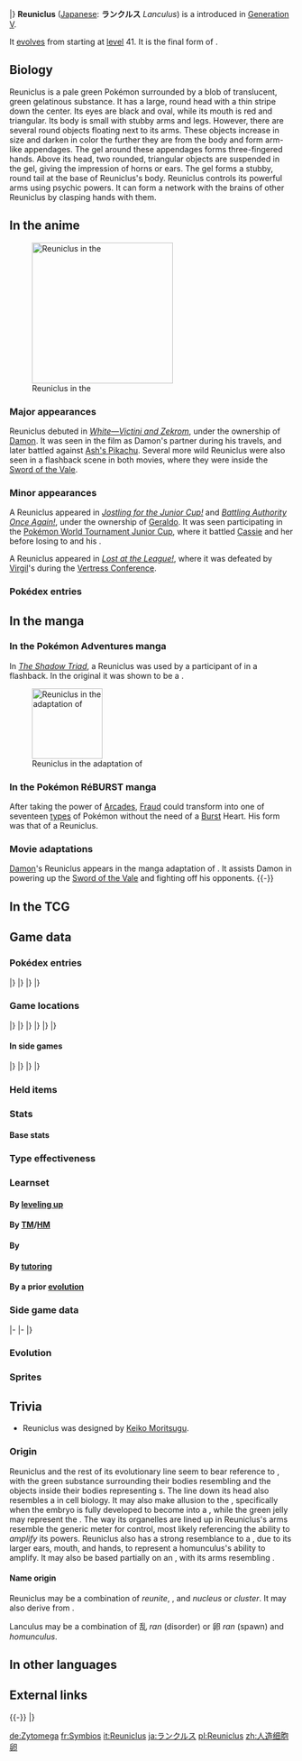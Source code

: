 {{PokémonPrevNext/Head|type=Psychic}}
{{PokémonPrevNext/Pokémon|type=Psychic|prevnum=578|prev=Duosion|nextnum=580|next=Ducklett}}
|}
{{Pokémon Infobox
|name=Reuniclus
|jname=ランクルス
|jtranslit=Rankurusu
|tmname=Lanculus
|category=Multiplying
|typebox=1
|type1=Psychic
|abilityn=d
|ability1=Overcoat
|ability2=Magic Guard
|abilityd=Regenerator
|ndex=579
|udex=085
|u2dex=141
|karea=Coastal
|kdex=117
|height-ftin=3'03"
|height-m=1.0
|weight-lbs=44.3
|weight-kg=20.1
|egggroupn=1
|egggroup1=Amorphous
|eggcycles=20
|expyield=221
|lv100exp=1,059,860
|gendercode=127
|color=Green
|catchrate=50
|evtotal=3
|evsa=3
|body=04
|pokefordex=reuniclus
|generation=5
|friendship=70
}}
'''Reuniclus''' ([[List of Japanese Pokémon names|Japanese]]: '''ランクルス''' ''Lanculus'') is a {{type|Psychic}} {{OBP|Pokémon|species}} introduced in [[Generation V]].

It [[Evolution|evolves]] from {{p|Duosion}} starting at [[level]] 41. It is the final form of {{p|Solosis}}.

==Biology==
Reuniclus is a pale green Pokémon surrounded by a blob of translucent, green gelatinous substance. It has a large, round head with a thin stripe down the center. Its eyes are black and oval, while its mouth is red and triangular. Its body is small with stubby arms and legs. However, there are several round objects floating next to its arms. These objects increase in size and darken in color the further they are from the body and form arm-like appendages. The gel around these appendages forms three-fingered hands. Above its head, two rounded, triangular objects are suspended in the gel, giving the impression of horns or ears. The gel forms a stubby, round tail at the base of Reuniclus's body. Reuniclus controls its powerful arms using psychic powers. It can form a network with the brains of other Reuniclus by clasping hands with them.

==In the anime==
[[File:Geraldo Reuniclus.png|250px|thumb|left|Reuniclus in the {{pkmn|anime}}]]
===Major appearances===
Reuniclus debuted in ''[[M14|White—Victini and Zekrom]]'', under the ownership of [[Damon]]. It was seen in the film as Damon's partner during his travels, and later battled against [[Ash's Pikachu]]. Several more wild Reuniclus were also seen in a flashback scene in both movies, where they were inside the [[Sword of the Vale]].

===Minor appearances===
A Reuniclus appeared in ''[[BW090|Jostling for the Junior Cup!]]'' and ''[[BW091|Battling Authority Once Again!]]'', under the ownership of [[Geraldo]]. It was seen participating in the [[Pokémon World Tournament Junior Cup]], where it battled [[Cassie]] and her {{DL|Cassie|Sawsbuck}} before losing to {{Ash}} and his {{AP|Boldore}}.

A Reuniclus appeared in ''[[BW105|Lost at the League!]]'', where it was defeated by [[Virgil]]'s {{p|Glaceon}} during the [[Vertress Conference]].

===Pokédex entries===
{{Animedexheader|Unova}}
{{Animedexbody|BW091|Reuniclus|Dawn's Pokédex|Reuniclus, the Multiplying Pokémon and the evolved form of {{p|Duosion}}. Several Reuniclus can amplify their {{t|Psychic}} powers when they clasp hands and their brains form a network.}}
{{Animedexfooter/Pokémon|''Best Wishes''|Unova}}

==In the manga==
===In the Pokémon Adventures manga===
In ''[[PS515|The Shadow Triad]]'', a Reuniclus was used by a participant of {{OBP|Pokémon League|Unova}} in a flashback. In the original it was shown to be a {{p|Beheeyem}}.

[[File:Damon Reuniclus M14 manga.png|thumb|125px|Reuniclus in the adaptation of ''{{ma|White—Victini and Zekrom}}'']]

===In the Pokémon RéBURST manga===
After taking the power of [[Arcades]], [[Fraud]] could transform into one of seventeen [[type]]s of Pokémon without the need of a [[Burst]] Heart. His {{type|Psychic}} form was that of a Reuniclus.

===Movie adaptations===
[[Damon]]'s Reuniclus appears in the manga adaptation of ''{{ma|White—Victini and Zekrom}}''. It assists Damon in powering up the [[Sword of the Vale]] and fighting off his opponents.
{{-}}

==In the TCG==
{{main|Reuniclus (TCG)}}

==Game data==
===Pokédex entries===
{{Dex/Header|type=Psychic}}
{{Dex/NA|gen=V}}
{{Dex/Gen|gen=V}}
{{Dex/Entry1|v=Black|t=FFF|entry=When Reuniclus shake hands, a network forms between their brains, increasing their psychic power.}}
{{Dex/Entry1|v=White|entry=These remarkably intelligent Pokémon fight by controlling arms that can grip with {{m|Rock Smash|rock-crushing power.}}}}
{{Dex/Entry2|v=Black 2|v2=White 2|t=FFF|entry=They use psychic power to control their arms, which are made of a special liquid. They can crush boulders psychically.}}
|}
|}
{{Dex/Gen|gen=VI}}
{{Dex/Entry1|v=X|t=FFF|entry=They use psychic power to control their arms, which are made of a special liquid. They can crush boulders psychically.}}
{{Dex/Entry1|v=Y|entry=When Reuniclus shake hands, a network forms between their brains, increasing their psychic power.}}
{{Dex/Entry1|v=Omega Ruby|t=FFF|entry=They use psychic power to control their arms, which are made of a special liquid. They can crush boulders psychically.}}
{{Dex/Entry1|v=Alpha Sapphire|t=FFF|entry=When Reuniclus shake hands, a network forms between their brains, increasing their psychic power.}}
|}
|}
{{Dex/Footer}}

===Game locations===
{{Availability/Header|type=Psychic}}
{{Availability/NA|gen=V}}
{{Availability/Gen|gen=V}}
{{Availability/Entry1/None|1|v=Black}}
{{Availability/Entry1|1|v=White|area={{rt|9|Unova}} ({{DL|Phenomenon|Rustling grass}})}}
{{Availability/Entry1/None|1|v=Black 2}}
{{Availability/Entry1|1|v=White 2|area={{rt|9|Unova}} ({{DL|Phenomenon|Rustling grass}})}}
|}
|}
{{Availability/Gen|gen=VI}}
{{Availability/Entry2|v=X|v2=Y|t=fff|area=[[Evolution|Evolve]] {{p|Duosion}}}}
{{Availability/Entry2/None|v=Omega Ruby|v2=Alpha Sapphire|area=[[Trade]]}}
|}
|}
{{Availability/Gen|gen=VII}}
{{Availability/Entry2|v=Sun|v2=Moon|area=[[Evolution|Evolve]] {{p|Duosion}}}}
{{Availability/Entry2/None|v=Ultra Sun|v2=Ultra Moon}}
|}
|}
{{Availability/Footer}}

====In side games====
{{Availability/Header|type=Psychic}}
{{Availability/NA|gen=V}}
{{Availability/Gen|gen=V}}
{{Availability/Entry1|1|v=Rumble Blast|color={{fire color}}|area=Tower: [[Firebreathing Mountain]], [[World Axle - B2F]]; Treetops: All{{tt|*|Cresselia encounter}}}}
{{Availability/Entry1|1|v=Rumble U|color={{fire color}}|area=[[Model Train Room#Rush Hour|Model Train Room: Rush Hour]], [[Chill Battle#Unidentified Flying Objects|Chill Battle: Unidentified Flying Objects]],<br>[[Challenge Battle#Open Entry Battle Royale|Challenge Battle: Open Entry Battle Royale]]}}
|}
|}
{{Availability/Gen|gen=VI}}
{{Availability/Entry1|1|v=Battle Trozei|color={{defense color}}|area=[[Dragon Hill#Stage 3|Dragon Hill: Stage 3]]}}
{{Availability/Entry1|1|v=Shuffle|color={{beauty color}}|area=[[Pedra Valley|Pedra Valley: Stage 197]]}}
{{Availability/Entry1|1|v=Rumble World|color={{fire color}}|area=[[Legend Terrain#Bastion of Beginnings|Legend Terrain: Bastion of Beginnings]] <small>(Center Boss, Back)</small>}}
|}
|}
{{Availability/Footer}}

===Held items===
{{HeldItems
|type=Psychic
|w21=Persim Berry|w21type=Berry|w21rar=50
}}

===Stats===
====Base stats====
{{BaseStats
|type=Psychic
|HP=110
|Attack=65
|Defense=75
|SpAtk=125
|SpDef=85
|Speed=30}}

===Type effectiveness===
{{TypeEffectiveness
|type1=Psychic
|Normal=100
|Flying=100
|Fighting=50
|Ground=100
|Rock=100
|Bug=200
|Poison=100
|Ghost=200
|Steel=100
|Fire=100
|Grass=100
|Electric=100
|Psychic=50
|Water=100
|Ice=100
|Dragon=100
|Dark=200
|Fairy=100}}

===Learnset===
====By [[Level|leveling up]]====
{{learnlist/levelh/7|Reuniclus|Psychic|Psychic|5}}
{{learnlist/level7|1|Dizzy Punch|Normal|Physical|70|100|10}}
{{learnlist/level7|1|Psywave|Psychic|Special|&mdash;|100|15}}
{{learnlist/level7|1|Reflect|Psychic|Status|&mdash;|&mdash;|20}}
{{learnlist/level7|1|Rollout|Rock|Physical|30|90|20}}
{{learnlist/level7|1|Snatch|Dark|Status|&mdash;|&mdash;|10}}
{{learnlist/level7|{{tt|Evo.|Learned upon evolving}}|Dizzy Punch|Normal|Physical|70|100|10}}
{{learnlist/level7|3|Reflect|Psychic|Status|&mdash;|&mdash;|20}}
{{learnlist/level7|7|Rollout|Rock|Physical|30|90|20}}
{{learnlist/level7|10|Snatch|Dark|Status|&mdash;|&mdash;|10}}
{{learnlist/level7|14|Hidden Power|Normal|Special|60|100|15}}
{{learnlist/level7|16|Light Screen|Psychic|Status|&mdash;|&mdash;|30}}
{{learnlist/level7|19|Charm|Fairy|Status|&mdash;|100|20}}
{{learnlist/level7|24|Recover|Normal|Status|&mdash;|&mdash;|10}}
{{learnlist/level7|25|Psyshock|Psychic|Special|80|100|10||'''}}
{{learnlist/level7|28|Endeavor|Normal|Physical|&mdash;|100|5}}
{{learnlist/level7|31|Future Sight|Psychic|Special|120|100|10||'''}}
{{learnlist/level7|34|Pain Split|Normal|Status|&mdash;|&mdash;|20}}
{{learnlist/level7|39|Psychic|Psychic|Special|90|100|10||'''}}
{{learnlist/level7|45|Skill Swap|Psychic|Status|&mdash;|&mdash;|10}}
{{learnlist/level7|54|Heal Block|Psychic|Status|&mdash;|100|15}}
{{learnlist/level7|59|Wonder Room|Psychic|Status|&mdash;|&mdash;|10}}
{{learnlist/levelf/7|Reuniclus|Psychic|Psychic|5}}

====By [[TM]]/[[HM]]====
{{learnlist/tmh/7|Reuniclus|Psychic|Psychic|5}}
{{learnlist/tm7|TM03|Psyshock|Psychic|Special|80|100|10||'''}}
{{learnlist/tm7|TM04|Calm Mind|Psychic|Status|&mdash;|&mdash;|20}}
{{learnlist/tm7|TM06|Toxic|Poison|Status|&mdash;|90|10}}
{{learnlist/tm7|TM10|Hidden Power|Normal|Special|60|100|15}}
{{learnlist/tm7|TM15|Hyper Beam|Normal|Special|150|90|5}}
{{learnlist/tm7|TM16|Light Screen|Psychic|Status|&mdash;|&mdash;|30}}
{{learnlist/tm7|TM17|Protect|Normal|Status|&mdash;|&mdash;|10}}
{{learnlist/tm7|TM18|Rain Dance|Water|Status|&mdash;|&mdash;|5}}
{{learnlist/tm7|TM20|Safeguard|Normal|Status|&mdash;|&mdash;|25}}
{{learnlist/tm7|TM21|Frustration|Normal|Physical|&mdash;|100|20}}
{{learnlist/tm7|TM25|Thunder|Electric|Special|110|70|10}}
{{learnlist/tm7|TM27|Return|Normal|Physical|&mdash;|100|20}}
{{learnlist/tm7|TM29|Psychic|Psychic|Special|90|100|10||'''}}
{{learnlist/tm7|TM30|Shadow Ball|Ghost|Special|80|100|15}}
{{learnlist/tm7|TM32|Double Team|Normal|Status|&mdash;|&mdash;|15}}
{{learnlist/tm7|TM33|Reflect|Psychic|Status|&mdash;|&mdash;|20}}
{{learnlist/tm7|TM39|Rock Tomb|Rock|Physical|60|95|15}}
{{learnlist/tm7|TM42|Facade|Normal|Physical|70|100|20}}
{{learnlist/tm7|TM44|Rest|Psychic|Status|&mdash;|&mdash;|10}}
{{learnlist/tm7|TM45|Attract|Normal|Status|&mdash;|100|15}}
{{learnlist/tm7|TM48|Round|Normal|Special|60|100|15}}
{{learnlist/tm7|TM52|Focus Blast|Fighting|Special|120|70|5}}
{{learnlist/tm7|TM53|Energy Ball|Grass|Special|90|100|10}}
{{learnlist/tm7|TM56|Fling|Dark|Physical|&mdash;|100|10}}
{{learnlist/tm7|TM63|Embargo|Dark|Status|&mdash;|100|15}}
{{learnlist/tm7|TM64|Explosion|Normal|Physical|250|100|5}}
{{learnlist/tm7|TM68|Giga Impact|Normal|Physical|150|90|5}}
{{learnlist/tm7|TM73|Thunder Wave|Electric|Status|&mdash;|90|20}}
{{learnlist/tm7|TM74|Gyro Ball|Steel|Physical|&mdash;|100|5}}
{{learnlist/tm7|TM77|Psych Up|Normal|Status|&mdash;|&mdash;|10}}
{{learnlist/tm7|TM80|Rock Slide|Rock|Physical|75|90|10}}
{{learnlist/tm7|TM83|Infestation|Bug|Special|20|100|20}}
{{learnlist/tm7|TM85|Dream Eater|Psychic|Special|100|100|15||'''}}
{{learnlist/tm7|TM86|Grass Knot|Grass|Special|&mdash;|100|20}}
{{learnlist/tm7|TM87|Swagger|Normal|Status|&mdash;|85|15}}
{{learnlist/tm7|TM88|Sleep Talk|Normal|Status|&mdash;|&mdash;|10}}
{{learnlist/tm7|TM90|Substitute|Normal|Status|&mdash;|&mdash;|10}}
{{learnlist/tm7|TM91|Flash Cannon|Steel|Special|80|100|10}}
{{learnlist/tm7|TM92|Trick Room|Psychic|Status|&mdash;|&mdash;|5}}
{{learnlist/tm7|TM100|Confide|Normal|Status|&mdash;|&mdash;|20}}
{{learnlist/tmf/7|Reuniclus|Psychic|Psychic|5}}

====By {{pkmn|breeding}}====
{{learnlist/breedh/7|Reuniclus|Psychic|Psychic|5}}
{{learnlist/breed7|{{MSP|088|Grimer}}{{MSP|088A|Grimer}}{{MSP|089|Muk}}{{MSP|089A|Muk}}|Acid Armor|Poison|Status|&mdash;|&mdash;|20}}
{{learnlist/breed7|{{MSP|200|Misdreavus}}{{MSP|429|Mismagius}}{{MSP|355|Duskull}}{{MSP|356|Dusclops}}{{MSP|477|Dusknoir}}{{MSP|358|Chimecho}}<br>{{MSP|425|Drifloon}}{{MSP|426|Drifblim}}{{MSP|562|Yamask}}{{MSP|563|Cofagrigus}}{{MSP|607|Litwick}}{{MSP|608|Lampent}}<br>{{MSP|708|Phantump}}{{MSP|709|Trevenant}}{{MSP|710|Pumpkaboo}}{{MSP|711|Gourgeist}}{{MSP|769|Sandygast}}{{MSP|770|Palossand}}<br>{{MSP|778|Mimikyu}}|Astonish|Ghost|Physical|30|100|15}}
{{learnlist/breed7|{{MSP|092|Gastly}}{{MSP|093|Haunter}}{{MSP|094|Gengar}}{{MSP|200|Misdreavus}}{{MSP|355|Duskull}}{{MSP|356|Dusclops}}<br>{{MSP|477|Dusknoir}}{{MSP|442|Spiritomb}}{{MSP|607|Litwick}}{{MSP|608|Lampent}}{{MSP|609|Chandelure}}{{MSP|708|Phantump}}<br>{{MSP|709|Trevenant}}{{MSP|710|Pumpkaboo}}{{MSP|711|Gourgeist}}|Confuse Ray|Ghost|Status|&mdash;|100|10}}
{{learnlist/breed7|{{MSP|475|Gallade}}|Helping Hand|Normal|Status|&mdash;|&mdash;|20}}
{{learnlist/breed7|{{MSP|280|Ralts}}{{MSP|281|Kirlia}}{{MSP|282|Gardevoir}}{{MSP|607|Litwick}}{{MSP|608|Lampent}}|Imprison|Psychic|Status|&mdash;|&mdash;|10}}
{{learnlist/breed7|{{MSP|092|Gastly}}{{MSP|093|Haunter}}{{MSP|094|Gengar}}{{MSP|353|Shuppet}}{{MSP|354|Banette}}{{MSP|355|Duskull}}<br>{{MSP|356|Dusclops}}{{MSP|477|Dusknoir}}{{MSP|562|Yamask}}{{MSP|563|Cofagrigus}}{{MSP|592|Frillish}}{{MSP|593|Jellicent}}<br>{{MSP|607|Litwick}}{{MSP|608|Lampent}}|Night Shade|Ghost|Special|&mdash;|100|15}}
{{learnlist/breed7|{{MSP|088|Grimer}}{{MSP|089|Muk}}{{MSP|092|Gastly}}{{MSP|093|Haunter}}{{MSP|094|Gengar}}{{MSP|109|Koffing}}<br>{{MSP|110|Weezing}}{{MSP|200|Misdreavus}}{{MSP|429|Mismagius}}{{MSP|218|Slugma}}{{MSP|219|Magcargo}}{{MSP|280|Ralts}}<br>{{MSP|281|Kirlia}}{{MSP|282|Gardevoir}}{{MSP|475|Gallade}}{{MSP|316|Gulpin}}{{MSP|317|Swalot}}{{MSP|351|Castform}}<br>{{MSP|353|Shuppet}}{{MSP|354|Banette}}{{MSP|355|Duskull}}{{MSP|356|Dusclops}}{{MSP|477|Dusknoir}}{{MSP|358|Chimecho}}<br>{{MSP|422|Shellos}}{{MSP|422E|Shellos}}{{MSP|423|Gastrodon}}{{MSP|423E|Gastrodon}}{{MSP|425|Drifloon}}{{MSP|426|Drifblim}}<br>{{MSP|442|Spiritomb}}{{MSP|562|Yamask}}{{MSP|563|Cofagrigus}}{{MSP|592|Frillish}}{{MSP|593|Jellicent}}{{MSP|603|Eelektrik}}<br>{{MSP|604|Eelektross}}{{MSP|607|Litwick}}{{MSP|608|Lampent}}{{MSP|609|Chandelure}}{{MSP|618|Stunfisk}}{{MSP|708|Phantump}}<br>{{MSP|709|Trevenant}}{{MSP|710|Pumpkaboo}}{{MSP|711|Gourgeist}}|Secret Power|Normal|Physical|70|100|20|‡}}
{{learnlist/breed7|{{MSP|353|Shuppet}}{{MSP|354|Banette}}{{MSP|710|Pumpkaboo}}{{MSP|711|Gourgeist}}|Trick|Psychic|Status|&mdash;|100|10}}
{{learnlist/breedf/7|Reuniclus|Psychic|Psychic|5}}

====By [[Move Tutor|tutoring]]====
{{learnlist/tutorh/7|Reuniclus|Psychic|Psychic|5}}
{{learnlist/tutor7|After You|Normal|Status|—|—|15|||no|yes}}
{{learnlist/tutor7|Ally Switch|Psychic|Status|—|—|15|||no|yes}}
{{learnlist/tutor7|Drain Punch|Fighting|Physical|75|100|10|||no|yes}}
{{learnlist/tutor7|Endeavor|Normal|Physical|—|100|5|||no|yes}}
{{learnlist/tutor7|Fire Punch|Fire|Physical|75|100|15|||no|yes}}
{{learnlist/tutor7|Focus Punch|Fighting|Physical|150|100|20|||no|yes}}
{{learnlist/tutor7|Gravity|Psychic|Status|—|—|5|||no|yes}}
{{learnlist/tutor7|Helping Hand|Normal|Status|—|—|20|||no|yes}}
{{learnlist/tutor7|Ice Punch|Ice|Physical|75|100|15|||no|yes}}
{{learnlist/tutor7|Iron Defense|Steel|Status|—|—|15|||no|yes}}
{{learnlist/tutor7|Knock Off|Dark|Physical|65|100|20|||no|yes}}
{{learnlist/tutor7|Laser Focus|Normal|Status|—|—|30|||no|yes}}
{{learnlist/tutor7|Magic Coat|Psychic|Status|—|—|15|||no|yes}}
{{learnlist/tutor7|Pain Split|Normal|Status|—|—|20|||no|yes}}
{{learnlist/tutor7|Role Play|Psychic|Status|—|—|10|||no|yes}}
{{learnlist/tutor7|Shock Wave|Electric|Special|60|—|20|||no|yes}}
{{learnlist/tutor7|Signal Beam|Bug|Special|75|100|15|||no|yes}}
{{learnlist/tutor7|Skill Swap|Psychic|Status|—|—|10|||no|yes}}
{{learnlist/tutor7|Snatch|Dark|Status|—|—|10|||no|yes}}
{{learnlist/tutor7|Snore|Normal|Special|50|100|15|||no|yes}}
{{learnlist/tutor7|Superpower|Fighting|Physical|120|100|5|||no|yes}}
{{learnlist/tutor7|Telekinesis|Psychic|Status|—|—|15|||no|yes}}
{{learnlist/tutor7|Thunder Punch|Electric|Physical|75|100|15|||no|yes}}
{{learnlist/tutor7|Trick|Psychic|Status|—|100|10|||no|yes}}
{{learnlist/tutor7|Wonder Room|Psychic|Status|—|—|10|||no|yes}}
{{learnlist/tutor7|Zen Headbutt|Psychic|Physical|80|90|15||'''|no|yes}}
{{learnlist/tutorf/7|Reuniclus|Psychic|Psychic|5}}

====By a prior [[evolution]]====
{{learnlist/prevoh/7|Reuniclus|Psychic|Psychic|5}}
{{Learnlist/prevo7null}}
{{learnlist/prevof/7|Reuniclus|Psychic|Psychic|5}}

===Side game data===
{{Spindata/Head|type=Psychic}}
{{Spindata/RumbleBlast|col=6|type=Psychic
|att=4
|def=3
|speed=3
}}
|-
{{Spindata/PokéPark2|col=6|type=Psychic|ndex=579
|pad=He bases his decisions on whether or not something is fun more than on morals or common sense.
}}
|-
{{Spindata/Battle Trozei|col=3|type=Psychic|ndex=579
|power=3
|skill=Power of Five
|skilldesc=Increases the damage dealt by matching five Pokémon.
}}
{{Spindata/Shuffle|col=3|type=Psychic|ndex=579|num=202
|min=60
|max=105
|raisemaxlevel=5
|skill=Swat
|skilldesc=Increases damage against Flying, Bug, or Fairy types.
}}
|}

===Evolution===
{{evobox-3
|type1=Psychic
|no1=577
|name1=Solosis
|type1-1=Psychic
|evo1={{bag|Rare Candy}}<br>{{color2|000|Level|Level 32}}
|no2=578
|name2=Duosion
|type1-2=Psychic
|evo2={{bag|Rare Candy}}<br>{{color2|000|Level|Level 41}}
|no3=579
|name3=Reuniclus
|type1-3=Psychic}}

===Sprites===
{{Spritebox/Header|type=Psychic}}
{{Spritebox/NA|gen=V}}
{{Spritebox/5|ndex=579}}
{{Spritebox/6|ndex=579}}
{{Spritebox/7|ndex=579}}
{{Spritebox/Footer|579|Reuniclus}}

==Trivia==
* Reuniclus was designed by [[Keiko Moritsugu]].

===Origin===
Reuniclus and the rest of its evolutionary line seem to bear reference to {{wp|Cell (biology)|cells}}, with the green substance surrounding their bodies resembling {{wp|cytoplasm}} and the objects inside their bodies representing {{wp|organelle}}s. The line down its head also resembles a {{wp|cleavage furrow}} in cell biology. It may also make allusion to the {{wp|Embryogenesis|embryonary stages}}, specifically when the embryo is fully developed to become into a {{wp|fetus}}, while the green jelly may represent the {{wp|amniotic fluid}}. The way its organelles are lined up in Reuniclus's arms resemble the generic meter for {{wp|Loudness|volume}} control, most likely referencing the ability to ''amplify'' its powers. Reuniclus also has a strong resemblance to a {{wp|homunculus}}, due to its larger ears, mouth, and hands, to represent a homunculus's ability to amplify. It may also be based partially on an {{wp|amoeba}}, with its arms resembling {{wp|pseudopods}}.

====Name origin====
Reuniclus may be a combination of ''reunite'', ''{{wp|homunculus}}'', and ''nucleus'' or ''cluster''. It may also derive from ''{{wp|unipolar neuron}}''.

Lanculus may be a combination of 乱 ''ran'' (disorder) or 卵 ''ran'' (spawn) and ''homunculus''.

==In other languages==
{{Other languages|type=Psychic|type2=Psychic
|ja=ランクルス ''Lanculus''|jameaning=From {{tt|乱 ''ran''|disorder}} or {{tt|卵 ''ran''|spawn}} and ''homunculus''
|fr=Symbios|frmeaning=From {{tt|''symbiose''|symbiosis}}
|es=Reuniclus|esmeaning=Same as English name
|de=Zytomega|demeaning=From ''{{tt|zyto-|cyto- (cell)}}'' and ''{{tt|Omega|the last letter of the Greek alphabet}}''
|it=Reuniclus|itmeaning=Same as English name
|ko=란쿨루스 ''Lanculus''|komeaning=Transliteration of Japanese name
|zh_cmn=人造細胞卵 / 人造细胞卵 ''Rénzàoxìbāoluǎn''|zh_cmnmeaning=From {{tt|人造 ''rénzào''|artificial, a reference to homunculus}}, {{tt|細胞 ''xìbāo''|cell}} or {{tt|細胞核 ''xìbāohé''|nucleus}}, and {{tt|卵 ''luǎn''|egg, spawn}}
|ru=Реюниклюс ''Reyuniklyus''|rumeaning=Transcription of English name
}}
{{left clear}}
<!--
==Notes==
<references />-->

==External links==

{{-}}
{{PokémonPrevNext/Head|type=Psychic}}
{{PokémonPrevNext/Pokémon|type=Psychic|prevnum=578|prev=Duosion|nextnum=580|next=Ducklett}}
|}
{{Project Pokédex notice}}

[[de:Zytomega]]
[[fr:Symbios]]
[[it:Reuniclus]]
[[ja:ランクルス]]
[[pl:Reuniclus]]
[[zh:人造细胞卵]]